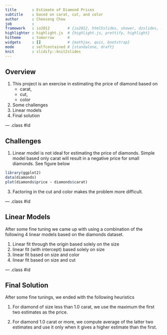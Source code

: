 ```yaml
---
title       : Estimate of Diamond Prices
subtitle    : based on carat, cut, and color
author      : Cheeseng Chow
job         : 
framework   : io2012        # {io2012, html5slides, shower, dzslides, ...}
highlighter : highlight.js  # {highlight.js, prettify, highlight}
hitheme     : tomorrow      # 
widgets     : []            # {mathjax, quiz, bootstrap}
mode        : selfcontained # {standalone, draft}
knit        : slidify::knit2slides
---
```


## Overview

1. This project is an exercise in estimating the price of diamond based on
   - carat,
   - cut, 
   - color 
2. Some challenges
3. Linear models 
4. Final solution


--- .class #id 

## Challenges

1. Linear model is not ideal for estimating the price of diamonds. Simple model based only carat will result in a negative price for small diamonds. See figure below
```r
library(ggplot2)
data(diamonds)
plot(diamonds$price ~ diamonds$carat)
```
3. Factoring in the cut and color makes the problem more difficult. 

--- .class #id 

## Linear Models

After some fine tuning we came up with using a combination of the following 4 linear models based on the diamonds dataset.

1. Linear fit through the origin based solely on the size
2. linear fit (with intercept) based solely on size
3. linear fit based on size and color
4. linear fit based on size and cut

--- .class #id 

## Final Solution

After some fine tunings, we ended with the following heuristics 

1. For diamond of size less than 1.0 carat, we use the maximum the first two estimates as the price.

2. For diamond 1.0 carat or more, we compute average of the latter two estimates and use it only when it gives a higher estimate than the first.

